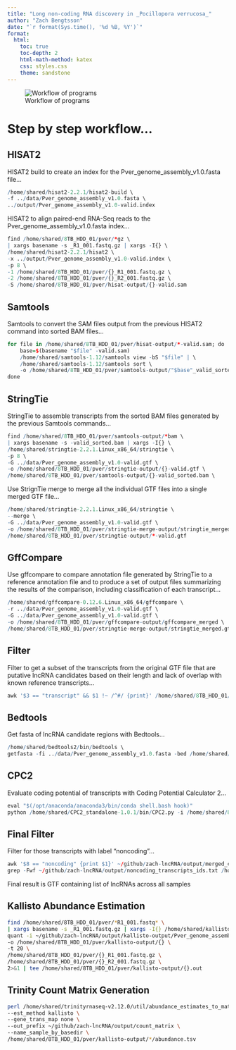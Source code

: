 ```yaml
---
title: "Long non-coding RNA discovery in _Pocillopora verrucosa_"
author: "Zach Bengtsson"
date: "`r format(Sys.time(), '%d %B, %Y')`"  
format:
  html:
    toc: true
    toc-depth: 2
    html-math-method: katex
    css: styles.css
    theme: sandstone
---
```


![Workflow of programs](https://github.com/zbengt/zbengt.github.io/blob/master/assets/img/lncRNA-disc.png?raw=true)

# Step by step workflow...

## HISAT2

HISAT2 build to create an index for the Pver_genome_assembly_v1.0.fasta file...

```r
/home/shared/hisat2-2.2.1/hisat2-build \
-f ../data/Pver_genome_assembly_v1.0.fasta \
../output/Pver_genome_assembly_v1.0-valid.index

```

HISAT2 to align paired-end RNA-Seq reads to the Pver_genome_assembly_v1.0.fasta index...

```r
find /home/shared/8TB_HDD_01/pver/*gz \
| xargs basename -s _R1_001.fastq.gz | xargs -I{} \
/home/shared/hisat2-2.2.1/hisat2 \
-x ../output/Pver_genome_assembly_v1.0-valid.index \
-p 8 \
-1 /home/shared/8TB_HDD_01/pver/{}_R1_001.fastq.gz \
-2 /home/shared/8TB_HDD_01/pver/{}_R2_001.fastq.gz \
-S /home/shared/8TB_HDD_01/pver/hisat-output/{}-valid.sam
```

## Samtools

Samtools to convert the SAM files output from the previous HISAT2 command into sorted BAM files...

```r
for file in /home/shared/8TB_HDD_01/pver/hisat-output/*-valid.sam; do
    base=$(basename "$file" -valid.sam)
    /home/shared/samtools-1.12/samtools view -bS "$file" | \
    /home/shared/samtools-1.12/samtools sort \
    -o /home/shared/8TB_HDD_01/pver/samtools-output/"$base"_valid_sorted.bam
done
```

## StringTie

StringTie to assemble transcripts from the sorted BAM files generated by the previous Samtools commands...

```r
find /home/shared/8TB_HDD_01/pver/samtools-output/*bam \
| xargs basename -s -valid_sorted.bam | xargs -I{} \
/home/shared/stringtie-2.2.1.Linux_x86_64/stringtie \
-p 8 \
-G ../data/Pver_genome_assembly_v1.0-valid.gtf \
-o /home/shared/8TB_HDD_01/pver/stringtie-output/{}-valid.gtf \
/home/shared/8TB_HDD_01/pver/samtools-output/{}-valid_sorted.bam \
```

Use StrignTie merge to merge all the individual GTF files into a single merged GTF file...

```r
/home/shared/stringtie-2.2.1.Linux_x86_64/stringtie \
--merge \
-G ../data/Pver_genome_assembly_v1.0-valid.gtf \
-o /home/shared/8TB_HDD_01/pver/stringtie-merge-output/stringtie_merged.gtf \
/home/shared/8TB_HDD_01/pver/stringtie-output/*-valid.gtf
```

## GffCompare

Use gffcompare to compare annotation file generated by StringTie to a reference annotation file and to produce a set of output files summarizing the results of the comparison, including classification of each transcript...

```r
/home/shared/gffcompare-0.12.6.Linux_x86_64/gffcompare \
-r ../data/Pver_genome_assembly_v1.0-valid.gtf \
-G ../data/Pver_genome_assembly_v1.0-valid.gtf \
-o /home/shared/8TB_HDD_01/pver/gffcompare-output/gffcompare_merged \
/home/shared/8TB_HDD_01/pver/stringtie-merge-output/stringtie_merged.gtf \
```

## Filter

Filter to get a subset of the transcripts from the original GTF file that are putative lncRNA candidates based on their length and lack of overlap with known reference transcripts...

```r
awk '$3 == "transcript" && $1 !~ /^#/ {print}' /home/shared/8TB_HDD_01/pver/gffcompare-output/gffcompare_merged.annotated.gtf | grep 'class_code "u"' | awk '$5 - $4 > 199 {print}' > /home/shared/8TB_HDD_01/pver/filter-output/merged_lncRNA_candidates.gtf
```

## Bedtools

Get fasta of lncRNA candidate regions with Bedtools...

```r
/home/shared/bedtools2/bin/bedtools \
getfasta -fi ../data/Pver_genome_assembly_v1.0.fasta -bed /home/shared/8TB_HDD_01/pver/filter-output/merged_lncRNA_candidates.gtf -fo /home/shared/8TB_HDD_01/pver/bedtools-output/merged_lncRNA_candidates.fasta -name -split


```

## CPC2

Evaluate coding potential of transcripts with Coding Potential Calculator 2...

```r
eval "$(/opt/anaconda/anaconda3/bin/conda shell.bash hook)"
python /home/shared/CPC2_standalone-1.0.1/bin/CPC2.py -i /home/shared/8TB_HDD_01/pver/bedtools-output/merged_lncRNA_candidates.fasta -o ~/github/zach-lncRNA/output/merged_cpc2_results
```

## Final Filter

Filter for those transcripts with label "noncoding"...

```r
awk '$8 == "noncoding" {print $1}' ~/github/zach-lncRNA/output/merged_cpc2_results.txt > ~/github/zach-lncRNA/output/noncoding_transcripts_ids.txt
grep -Fwf ~/github/zach-lncRNA/output/noncoding_transcripts_ids.txt /home/shared/8TB_HDD_01/pver/bedtools-output/merged_lncRNA_candidates.fasta > ~/github/zach-lncRNA/output/merged_final_lncRNAs.gtf
```

Final result is GTF containing list of lncRNAs across all samples

## Kallisto Abundance Estimation

```bash
find /home/shared/8TB_HDD_01/pver/*R1_001.fastq* \
| xargs basename -s _R1_001.fastq.gz | xargs -I{} /home/shared/kallisto/kallisto \
quant -i ~/github/zach-lncRNA/output/kallisto-output/Pver_genome_assembly_v1.0.index \
-o /home/shared/8TB_HDD_01/pver/kallisto-output/{} \
-t 20 \
/home/shared/8TB_HDD_01/pver/{}_R1_001.fastq.gz \
/home/shared/8TB_HDD_01/pver/{}_R2_001.fastq.gz \
2>&1 | tee /home/shared/8TB_HDD_01/pver/kallisto-output/{}.out
```

## Trinity Count Matrix Generation

```bash
perl /home/shared/trinityrnaseq-v2.12.0/util/abundance_estimates_to_matrix.pl \
--est_method kallisto \
--gene_trans_map none \
--out_prefix ~/github/zach-lncRNA/output/count_matrix \
--name_sample_by_basedir \
/home/shared/8TB_HDD_01/pver/kallisto-output/*/abundance.tsv
```

